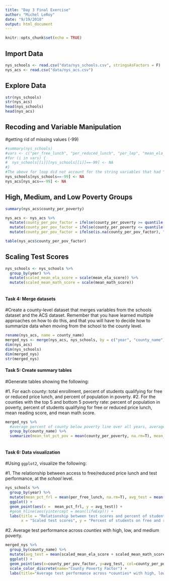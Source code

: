 ```yaml
---
title: "Day 3 Final Exercise"
author: "Michel LeRoy"
date: "9/19/2018"
output: html_document
---
```


```r
knitr::opts_chunk$set(echo = TRUE)
```

## Import Data
```r
nys_schools <- read.csv("data/nys_schools.csv", stringsAsFactors = F)
nys_acs <- read.csv("data/nys_acs.csv")
```

## Explore Data
```r
str(nys_schools)
str(nys_acs)
head(nys_schools)
head(nys_acs)
```

## Recoding and Variable Manipulation
#getting rid of missing values (-99)
```r
#summary(nys_schools)
#vars <- c("per_free_lunch", "per_reduced_lunch", "per_lep", "mean_ela_score", "mean_math_score")
#for (i in vars) {
#  nys_schools[[i]][nys_schools[[i]]==-99] <- NA
#}
#The above for loop did not account for the string variables that had "-99" as school names, etc.
nys_schools[nys_schools==-99] <- NA
nys_acs[nys_acs==-99] <- NA
```
## High, Medium, and Low Poverty Groups


```r
summary(nys_acs$county_per_poverty)

nys_acs <- nys_acs %>%
  mutate(county_per_pov_factor = ifelse(county_per_poverty >= quantile(county_per_poverty, 0.75), "High", NA)) %>%
  mutate(county_per_pov_factor = ifelse(county_per_poverty <= quantile(county_per_poverty, 0.25), "Low", county_per_pov_factor)) %>%
  mutate(county_per_pov_factor = ifelse(is.na(county_per_pov_factor), "Medium", county_per_pov_factor))

table(nys_acs$county_per_pov_factor)
```

## Scaling Test Scores
```r
nys_schools <- nys_schools %>%
  group_by(year) %>%
  mutate(scaled_mean_ela_score = scale(mean_ela_score)) %>%
  mutate(scaled_mean_math_score = scale(mean_math_score)) 
  
```
#### Task 4: Merge datasets

#Create a county-level dataset that merges variables from the schools dataset and the ACS dataset. Remember that you have learned multiple approaches on how to do this, and that you will have to decide how to summarize data when moving from the school to the county level.

```r
rename(nys_acs, name = county_name)
merged_nys <- merge(nys_acs, nys_schools, by = c("year", "county_name"), all = T)
dim(nys_acs)
dim(nys_schools)
dim(merged_nys)
str(merged_nys)

```


#### Task 5: Create summary tables

#Generate tables showing the following:

#1. For each county: total enrollment, percent of students qualifying for free or reduced price lunch, and percent of population in poverty.
#2. For the counties with the top 5 and bottom 5 poverty rate: percent of population in poverty, percent of students qualifying for free or reduced price lunch, mean reading score, and mean math score.

```r
  
merged_nys %>%
  #average percent of county below poverty line over all years, average pct of students on free & reduced lunch, total enrollment
  group_by(county_name) %>%
  summarize(mean_tot_pct_pov = mean(county_per_poverty, na.rm=T), mean_tot_pct_frl = mean(per_free_lunch, na.rm=T), sum_total_enroll = sum(total_enroll, na.rm=T))
  
```

#### Task 6: Data visualization

#Using `ggplot2`, visualize the following:

#1. The relationship between access to free/reduced price lunch and test performance, at the *school* level.


```r
nys_schools %>%
  group_by(year) %>%
  mutate(mean_pct_frl = mean(per_free_lunch, na.rm=T), avg_test = mean(scaled_mean_ela_score + scaled_mean_math_score, na.rm=T)) %>%
  ggplot() +
  geom_point(aes(x =  mean_pct_frl, y = avg_test)) + 
  #geom_hline(aes(yintercept = mean(lifeExp))) + 
  labs(title = "Relationship between test scores and percent of students on free and reduced lunch", 
       x = "Scaled test scores", y = "Percent of students on free and reduced lunch")
```
#2. Average test performance across *counties* with high, low, and medium poverty.
```r
merged_nys %>%
  group_by(county_name) %>%
  mutate(avg_test = mean(scaled_mean_ela_score + scaled_mean_math_score, na.rm=T)) %>%
  ggplot() +
  geom_point(aes(x=county_per_pov_factor, y=avg_test, col=county_per_pov_factor)) + 
  scale_color_discrete(name="County Poverty Factor") + 
  labs(title="Average test performance across *counties* with high, low, and medium poverty", x="County Poverty", y="Average Test Scores")
  
```
 
  





